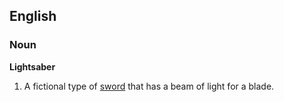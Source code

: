 ==English==
===Noun===
{{wikipedia}}
'''Lightsaber'''
# A fictional type of [[sword]] that has a beam of light for a blade.